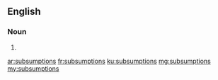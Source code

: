 ==English==

===Noun===
{{head|en|noun plural form}}

# {{plural of|subsumption|lang=en}}

[[ar:subsumptions]]
[[fr:subsumptions]]
[[ku:subsumptions]]
[[mg:subsumptions]]
[[my:subsumptions]]